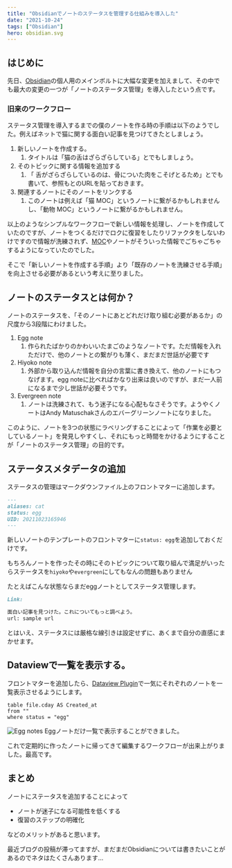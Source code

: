 ```yaml
---
title: "Obsidianでノートのステータスを管理する仕組みを導入した"
date: "2021-10-24"
tags: ["Obsidian"]
hero: obsidian.svg
---
```



## はじめに
先日、[Obsidian](https://obsidian.md)の個人用のメインボルトに大幅な変更を加えまして、その中でも最大の変更の一つが「ノートのステータス管理」を導入したという点です。

### 旧来のワークフロー
ステータス管理を導入するまでの僕のノートを作る時の手順は以下のようでした。例えばネットで猫に関する面白い記事を見つけてきたとしましょう。


1. 新しいノートを作成する。
	1. タイトルは「猫の舌はざらざらしている」とでもしましょう。
2. そのトピックに関する情報を追加する
	1. 「 舌がざらざらしているのは、骨についた肉をこそげとるため」とでも書いて、参照もとのURLを貼っておきます。
3. 関連するノートにそのノートをリンクする
	1. このノートは例えば「猫 MOC」というノートに繋がるかもしれませんし、「動物 MOC」というノートに繋がるかもしれません。


以上のようなシンプルなワークフローで新しい情報を処理し、ノートを作成していたのですが、ノートをつくるだけでロクに復習をしたりリファクタをしないわけですので情報が洗練されず、[MOC](https://publish.obsidian.md/lyt-kit/Umami/MOCs+Overview)やノートがそういった情報でごちゃごちゃするようになっていたのでした。

そこで「新しいノートを作成する手順」より「既存のノートを洗練させる手順」を向上させる必要があるという考えに至りました。

## ノートのステータスとは何か？
ノートのステータスを、「そのノートにあとどれだけ取り組む必要があるか」の尺度から3段階にわけました。

1. Egg note
	1. 作られたばかりのかわいいたまごのようなノートです。ただ情報を入れただけで、他のノートとの繋がりも薄く、まだまだ世話が必要です
2. Hiyoko note
	1. 外部から取り込んだ情報を自分の言葉に書き換えて、他のノートにもつなげます。egg noteに比べればかなり出来は良いのですが、まだ一人前になるまで少し世話が必要そうです。
3. Evergreen note
	1. ノートは洗練されて、もう迷子になる心配もなさそうです。ようやくノートはAndy Matuschakさんのエバーグリーンノートになりました。

このように、ノートを3つの状態にラベリングすることによって「作業を必要としているノート」を発見しやすくし、それにもっと時間をかけるようにすることが「ノートのステータス管理」の目的です。

## ステータスメタデータの追加
ステータスの管理はマークダウンファイル上のフロントマターに追加します。
```yml:title=sample.md
---
aliases: cat
status: egg
UID: 20211023165946
---
```

新しいノートのテンプレートのフロントマターに`status: egg`を追加しておくだけです。

もちろんノートを作ったその時にそのトピックについて取り組んで満足がいったらステータスを`hiyoko`や`evergreen`にしてもなんの問題もありません

たとえばこんな状態ならまだeggノートとしてステータス管理します。

```md:title=sample.md
Link: 

面白い記事を見つけた。これについてもっと調べよう。
url: sample url
```

とはいえ、ステータスには厳格な線引きは設定せずに、あくまで自分の直感にまかせます。

## Dataviewで一覧を表示する。
フロントマターを追加したら、[Dataview Plugin](https://github.com/blacksmithgu/obsidian-dataview)で一気にそれぞれのノートを一覧表示させるようにします。
```sql:title=dataview
table file.cday AS Created_at
from ""
where status = "egg"
```

![Egg notes](./20211024-obsidian-status-tracking-of-notes.png)
Eggノートだけ一覧で表示することができました。


これで定期的に作ったノートに帰ってきて編集するワークフローが出来上がりました。最高です。

## まとめ

ノートにステータスを追加することによって

- ノートが迷子になる可能性を低くする
- 復習のステップの明確化

などのメリットがあると思います。

最近ブログの投稿が滞ってますが、まだまだObsidianについては書きたいことがあるのでネタはたくさんあります…
